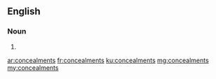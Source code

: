==English==

===Noun===
{{head|en|plural}}

# {{plural of|concealment|lang=en}}

[[ar:concealments]]
[[fr:concealments]]
[[ku:concealments]]
[[mg:concealments]]
[[my:concealments]]